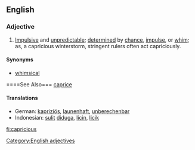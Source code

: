 ==English==
=== Adjective ===
{{en-ad|capricious}}
# [[impulsive|Impulsive]] and [[unpredictable]]; [[determined]] by [[chance]], [[impulse]], or [[whim]]; as, a capricious winterstorm, stringent rulers often act capriciously.
====Synonyms====
*[[whimsical]]

====See Also===
[[caprice]]

==== Translations ====
{{top}}
*German: [[kapriziös]], [[launenhaft]], [[unberechenbar]]
*Indonesian: [[sulit]] [[duga|diduga]], [[licin]], [[licik]]
{{mid}}
{{bottom}}

[[Category:English adjectives]]

[[fi:capricious]]